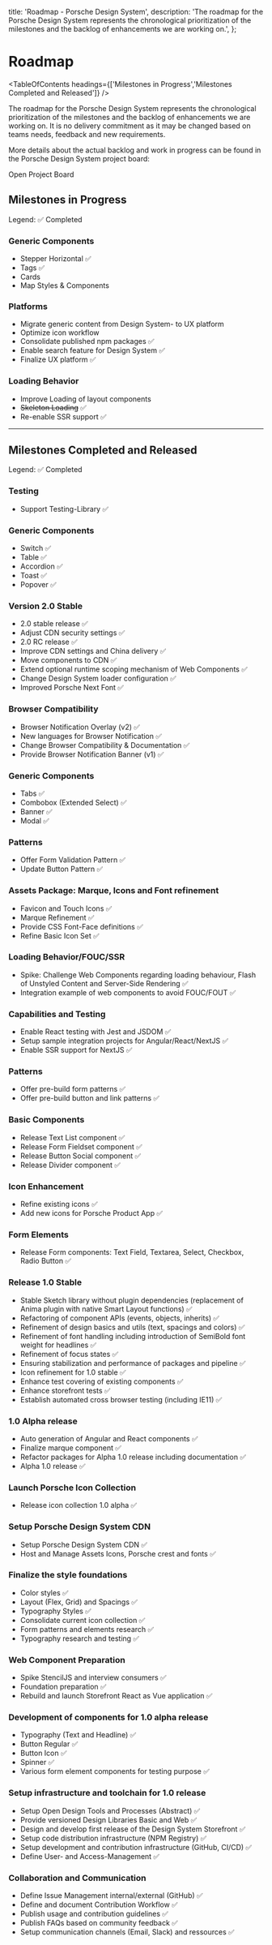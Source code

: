 
  title: 'Roadmap - Porsche Design System',
  description:
    'The roadmap for the Porsche Design System represents the chronological prioritization of the milestones and the backlog of enhancements we are working on.',
};

# Roadmap

<TableOfContents headings={['Milestones in Progress','Milestones Completed and Released']} />

The roadmap for the Porsche Design System represents the chronological prioritization of the milestones and the backlog
of enhancements we are working on. It is no delivery commitment as it may be changed based on teams needs, feedback and
new requirements.

More details about the actual backlog and work in progress can be found in the Porsche Design System project board:

<PLink href="https://github.com/orgs/porsche-design-system/projects/14" target="_blank">
  Open Project Board
</PLink>

## Milestones in Progress

Legend: ✅ Completed

### Generic Components

- Stepper Horizontal ✅
- Tags ✅
- Cards
- Map Styles & Components

### Platforms

- Migrate generic content from Design System- to UX platform
- Optimize icon workflow
- Consolidate published npm packages ✅
- Enable search feature for Design System ✅
- Finalize UX platform ✅

### Loading Behavior

- Improve Loading of layout components
- ~~Skeleton Loading~~ ✅
- Re-enable SSR support ✅

---

## Milestones Completed and Released

Legend: ✅ Completed

### Testing

- Support Testing-Library ✅

### Generic Components

- Switch ✅
- Table ✅
- Accordion ✅
- Toast ✅
- Popover ✅

### Version 2.0 Stable

- 2.0 stable release ✅
- Adjust CDN security settings ✅
- 2.0 RC release ✅
- Improve CDN settings and China delivery ✅
- Move components to CDN ✅
- Extend optional runtime scoping mechanism of Web Components ✅
- Change Design System loader configuration ✅
- Improved Porsche Next Font ✅

### Browser Compatibility

- Browser Notification Overlay (v2) ✅
- New languages for Browser Notification ✅
- Change Browser Compatibility & Documentation ✅
- Provide Browser Notification Banner (v1) ✅

### Generic Components

- Tabs ✅
- Combobox (Extended Select) ✅
- Banner ✅
- Modal ✅

### Patterns

- Offer Form Validation Pattern ✅
- Update Button Pattern ✅

### Assets Package: Marque, Icons and Font refinement

- Favicon and Touch Icons ✅
- Marque Refinement ✅
- Provide CSS Font-Face definitions ✅
- Refine Basic Icon Set ✅

### Loading Behavior/FOUC/SSR

- Spike: Challenge Web Components regarding loading behaviour, Flash of Unstyled Content and Server-Side Rendering ✅
- Integration example of web components to avoid FOUC/FOUT ✅

### Capabilities and Testing

- Enable React testing with Jest and JSDOM ✅
- Setup sample integration projects for Angular/React/NextJS ✅
- Enable SSR support for NextJS ✅

### Patterns

- Offer pre-build form patterns ✅
- Offer pre-build button and link patterns ✅

### Basic Components

- Release Text List component ✅
- Release Form Fieldset component ✅
- Release Button Social component ✅
- Release Divider component ✅

### Icon Enhancement

- Refine existing icons ✅
- Add new icons for Porsche Product App ✅

### Form Elements

- Release Form components: Text Field, Textarea, Select, Checkbox, Radio Button ✅

### Release 1.0 Stable

- Stable Sketch library without plugin dependencies (replacement of Anima plugin with native Smart Layout functions) ✅
- Refactoring of component APIs (events, objects, inherits) ✅
- Refinement of design basics and utils (text, spacings and colors) ✅
- Refinement of font handling including introduction of SemiBold font weight for headlines ✅
- Refinement of focus states ✅
- Ensuring stabilization and performance of packages and pipeline ✅
- Icon refinement for 1.0 stable ✅
- Enhance test covering of existing components ✅
- Enhance storefront tests ✅
- Establish automated cross browser testing (including IE11) ✅

### 1.0 Alpha release

- Auto generation of Angular and React components ✅
- Finalize marque component ✅
- Refactor packages for Alpha 1.0 release including documentation ✅
- Alpha 1.0 release ✅

### Launch Porsche Icon Collection

- Release icon collection 1.0 alpha ✅

### Setup Porsche Design System CDN

- Setup Porsche Design System CDN ✅
- Host and Manage Assets Icons, Porsche crest and fonts ✅

### Finalize the style foundations

- Color styles ✅
- Layout (Flex, Grid) and Spacings ✅
- Typography Styles ✅
- Consolidate current icon collection ✅
- Form patterns and elements research ✅
- Typography research and testing ✅

### Web Component Preparation

- Spike StencilJS and interview consumers ✅
- Foundation preparation ✅
- Rebuild and launch Storefront React as Vue application ✅

### Development of components for 1.0 alpha release

- Typography (Text and Headline) ✅
- Button Regular ✅
- Button Icon ✅
- Spinner ✅
- Various form element components for testing purpose ✅

### Setup infrastructure and toolchain for 1.0 release

- Setup Open Design Tools and Processes (Abstract) ✅
- Provide versioned Design Libraries Basic and Web ✅
- Design and develop first release of the Design System Storefront ✅
- Setup code distribution infrastructure (NPM Registry) ✅
- Setup development and contribution infrastructure (GitHub, CI/CD) ✅
- Define User- and Access-Management ✅

### Collaboration and Communication

- Define Issue Management internal/external (GitHub) ✅
- Define and document Contribution Workflow ✅
- Publish usage and contribution guidelines ✅
- Publish FAQs based on community feedback ✅
- Setup communication channels (Email, Slack) and ressources ✅
